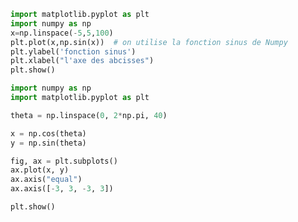 ```python
import matplotlib.pyplot as plt
import numpy as np
x=np.linspace(-5,5,100)
plt.plot(x,np.sin(x))  # on utilise la fonction sinus de Numpy
plt.ylabel('fonction sinus')
plt.xlabel("l'axe des abcisses")
plt.show()
```

```python
import numpy as np
import matplotlib.pyplot as plt

theta = np.linspace(0, 2*np.pi, 40)

x = np.cos(theta)
y = np.sin(theta)

fig, ax = plt.subplots()
ax.plot(x, y)
ax.axis("equal")
ax.axis([-3, 3, -3, 3])

plt.show()
```